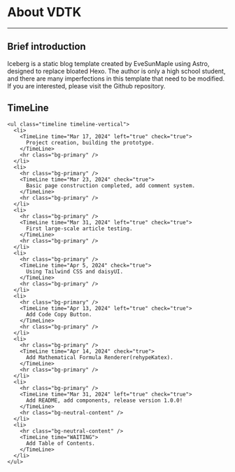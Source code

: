 
<BaseLayout PageID="about">
  <BaseCard title="about"
            image="https://frosti.saroprock.com/view.png">
            
# About VDTK

---

## Brief introduction

Iceberg is a static blog template created by EveSunMaple using Astro, designed to replace bloated Hexo. The author is only a high school student, and there are many imperfections in this template that need to be modified. If you are interested, please visit the Github repository.

## TimeLine

    <ul class="timeline timeline-vertical">
      <li>
        <TimeLine time="Mar 17, 2024" left="true" check="true">
          Project creation, building the prototype.
        </TimeLine>
        <hr class="bg-primary" />
      </li>
      <li>
        <hr class="bg-primary" />
        <TimeLine time="Mar 23, 2024" check="true">
          Basic page construction completed, add comment system.
        </TimeLine>
        <hr class="bg-primary" />
      </li>
      <li>
        <hr class="bg-primary" />
        <TimeLine time="Mar 31, 2024" left="true" check="true">
          First large-scale article testing.
        </TimeLine>
        <hr class="bg-primary" />
      </li>
      <li>
        <hr class="bg-primary" />
        <TimeLine time="Apr 5, 2024" check="true">
          Using Tailwind CSS and daisyUI.
        </TimeLine>
        <hr class="bg-primary" />
      </li>
      <li>
        <hr class="bg-primary" />
        <TimeLine time="Apr 13, 2024" left="true" check="true">
          Add Code Copy Button.
        </TimeLine>
        <hr class="bg-primary" />
      </li>
      <li>
        <hr class="bg-primary" />
        <TimeLine time="Apr 14, 2024" check="true">
          Add Mathematical Formula Renderer(rehypeKatex).
        </TimeLine>
        <hr class="bg-primary" />
      </li>
      <li>
        <hr class="bg-primary" />
        <TimeLine time="Mar 31, 2024" left="true" check="true">
          Add README, add components, release version 1.0.0!
        </TimeLine>
        <hr class="bg-neutral-content" />
      </li>
      <li>
        <hr class="bg-neutral-content" />
        <TimeLine time="WAITING">
          Add Table of Contents.
        </TimeLine>
      </li>
    </ul>

  </BaseCard>
</BaseLayout>
